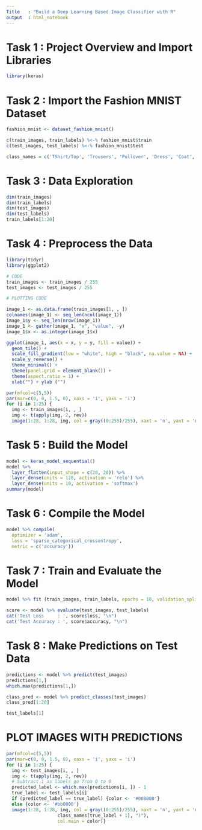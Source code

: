 ---
Title   : "Build a Deep Learning Based Image Classifier with R"
output  : html_notebook
---

# Task 1 : Project Overview and Import Libraries

```{r}
library(keras)
```

# Task 2 : Import the Fashion MNIST Dataset

```{r}
fashion_mnist <- dataset_fashion_mnist()

c(train_images, train_labels) %<-% fashion_mnist$train
c(test_images, test_labels) %<-% fashion_mnist$test

class_names = c('TShirt/Top', 'Trousers', 'Pullover', 'Dress', 'Coat', 'Sandals', 'Shirt', 'Sneakers', 'Bag', 'Ankle Boots')
```

# Task 3 : Data Exploration

```{r}
dim(train_images)
dim(train_labels)
dim(test_images)
dim(test_labels)
train_labels[1:20]
```

# Task 4 : Preprocess the Data

```{r}
library(tidyr)
library(ggplot2)

# CODE
train_images <- train_images / 255
test_images <- test_images / 255

# PLOTTING CODE

image_1 <- as.data.frame(train_images[1, , ])
colnames(image_1) <- seq_len(ncol(image_1))
image_1$y <- seq_len(nrow(image_1))
image_1 <- gather(image_1, "x", "value", -y)
image_1$x <- as.integer(image_1$x)

ggplot(image_1, aes(x = x, y = y, fill = value)) + 
  geom_tile() + 
  scale_fill_gradient(low = "white", high = "black", na.value = NA) +
  scale_y_reverse() +
  theme_minimal() +
  theme(panel.grid = element_blank()) +
  theme(aspect.ratio = 1) +
  xlab("") + ylab ("")

par(mfcol=c(5,5))
par(mar=c(0, 0, 1.5, 0), xaxs = 'i', yaxs = 'i')
for (i in 1:25) {
  img <- train_images[i, , ]
  img <- t(apply(img, 2, rev))
  image(1:28, 1:28, img, col = gray((0:255)/255), xaxt = 'n', yaxt = 'n', main = paste(class_names[train_labels[i] + 1]))}
```

# Task 5 : Build the Model

```{r}
model <- keras_model_sequential()
model %>%
  layer_flatten(input_shape = c(28, 28)) %>%
  layer_dense(units = 128, activation = 'relu') %>%
  layer_dense(units = 10, activation = 'softmax')
summary(model)
```

# Task 6 : Compile the Model

```{r}
model %>% compile(
  optimizer = 'adam',
  loss = 'sparse_categorical_crossentropy',
  metric = c('accuracy'))
```

# Task 7 : Train and Evaluate the Model

```{r}
model %>% fit (train_images, train_labels, epochs = 10, validation_split = 0.2)

score <- model %>% evaluate(test_images, test_labels)
cat('Test Loss     : ', score$loss, "\n")
cat('Test Accuracy : ', score$accuracy, "\n")
```

# Task 8 : Make Predictions on Test Data

```{r}
predictions <- model %>% predict(test_images)
predictions[1,]
which.max(predictions[1,])

class_pred <- model %>% predict_classes(test_images)
class_pred[1:20]

test_labels[1]
```

# PLOT IMAGES WITH PREDICTIONS

```{r}
par(mfcol=c(5,5))
par(mar=c(0, 0, 1.5, 0), xaxs = 'i', yaxs = 'i')
for (i in 1:25) {
  img <- test_images[i, , ]
  img <- t(apply(img, 2, rev))
  # Subtract 1 as labels go from 0 to 9
  predicted_label <- which.max(predictions[i, ]) - 1
  true_label <- test_labels[i]
  if (predicted_label == true_label) {color <- '#008000'}
  else {color <- '#bb0000'}
  image(1:28, 1:28, img, col = gray((0:255)/255), xaxt = 'n', yaxt = 'n', main = paste0(class_names[predicted_label + 1], " (",
                   class_names[true_label + 1], ")"),
                   col.main = color)}
```

